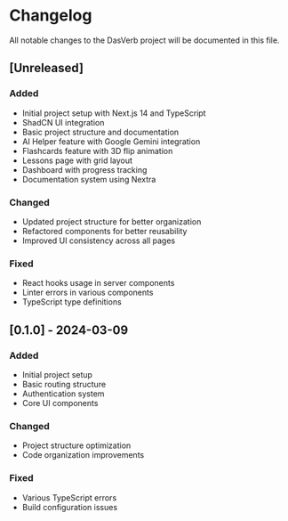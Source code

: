 # Changelog

All notable changes to the DasVerb project will be documented in this file.

## [Unreleased]

### Added
- Initial project setup with Next.js 14 and TypeScript
- ShadCN UI integration
- Basic project structure and documentation
- AI Helper feature with Google Gemini integration
- Flashcards feature with 3D flip animation
- Lessons page with grid layout
- Dashboard with progress tracking
- Documentation system using Nextra

### Changed
- Updated project structure for better organization
- Refactored components for better reusability
- Improved UI consistency across all pages

### Fixed
- React hooks usage in server components
- Linter errors in various components
- TypeScript type definitions

## [0.1.0] - 2024-03-09

### Added
- Initial project setup
- Basic routing structure
- Authentication system
- Core UI components

### Changed
- Project structure optimization
- Code organization improvements

### Fixed
- Various TypeScript errors
- Build configuration issues 